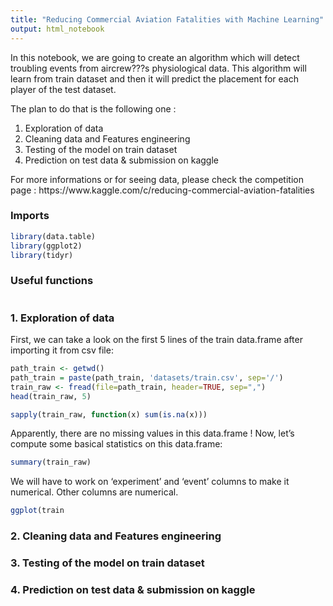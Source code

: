 ```yaml
---
title: "Reducing Commercial Aviation Fatalities with Machine Learning"
output: html_notebook
---
```



In this notebook, we are going to create an algorithm which will detect troubling events from aircrew???s physiological data. This algorithm will learn from train dataset and then it will predict the placement for each player of the test dataset.

The plan to do that is the following one :

1. Exploration of data
2. Cleaning data and Features engineering
3. Testing of the model on train dataset
4. Prediction on test data & submission on kaggle

For more informations or for seeing data, please check the competition page : https://www.kaggle.com/c/reducing-commercial-aviation-fatalities

### Imports

```r
library(data.table)
library(ggplot2)
library(tidyr)
```


### Useful functions

```r

```

### 1. Exploration of data

First, we can take a look on the first 5 lines of the train data.frame after importing it from csv file:
```r
path_train <- getwd()
path_train = paste(path_train, 'datasets/train.csv', sep='/')
train_raw <- fread(file=path_train, header=TRUE, sep=",")
head(train_raw, 5)
```
```r
sapply(train_raw, function(x) sum(is.na(x)))
```
Apparently, there are no missing values in this data.frame ! 
Now, let's compute some basical statistics on this data.frame:
```r
summary(train_raw)
```
We will have to work on 'experiment' and 'event' columns to make it numerical. Other columns are numerical.

```r
ggplot(train
```


### 2. Cleaning data and Features engineering
### 3. Testing of the model on train dataset
### 4. Prediction on test data & submission on kaggle